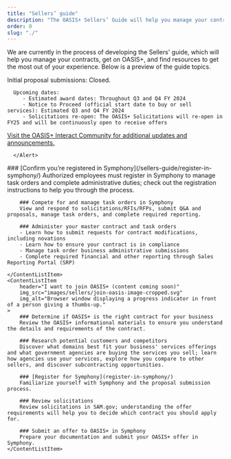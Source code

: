 ```yaml
---
title: "Sellers’ guide"
description: "The OASIS+ Sellers’ Guide will help you manage your contracts and get on OASIS+. Find resources for every part of your journey."
order: 0
slug: "./"
---
```



We are currently in the process of developing the Sellers' guide, which will help you manage your contracts, get on OASIS+, and find resources to get the most out of your experience. 
Below is a preview of the guide topics. 

   <Alert heading="Announcements and upcoming dates">
      Initial proposal submissions: Closed.


      Upcoming dates: 
         - Estimated award dates: Throughout Q3 and Q4 FY 2024       
         - Notice to Proceed (official start date to buy or sell services): Estimated Q3 and Q4 FY 2024
         - Solicitations re-open: The OASIS+ Solicitations will re-open in FY25​ and will be continuously open to receive offers​

   [Visit the OASIS+ Interact Community for additional updates and announcements.](https://buy.gsa.gov/interact/community/196/activity-feed) 
      
      </Alert>

<ContentList>
    <ContentListItem 
        header="I have an OASIS+ contract (content coming soon)" 
        img_src="images/sellers/have-a-contract-image.svg"
        img_alt="Person standing amidst a series of charts and graphs."    
    >
        ### [Confirm you’re registered in Symphony](/sellers-guide/register-in-symphony/)  
        Authorized employees must register in Symphony to manage task orders and complete administrative duties; check out the registration instructions to help you through the process.

        ### Compete for and manage task orders in Symphony
        View and respond to solicitations/RFIs/RFPs, submit Q&A and proposals, manage task orders, and complete required reporting.

        ### Administer your master contract and task orders  
        - Learn how to submit requests for contract modifications, including novations
        - Learn how to ensure your contract is in compliance
        - Manage task order business administrative submissions 
        - Complete required financial and other reporting through Sales Reporting Portal (SRP)

    </ContentListItem>
    <ContentListItem 
        header="I want to join OASIS+ (content coming soon)" 
        img_src="images/sellers/join-oasis-image-cropped.svg"
        img_alt="Browser window displaying a progress indicator in front of a person giving a thumbs-up."
    >
        ### Determine if OASIS+ is the right contract for your business  
        Review the OASIS+ informational materials to ensure you understand the details and requirements of the contract.

        ### Research potential customers and competitors  
        Discover what domains best fit your business' services offerings and what government agencies are buying the services you sell; learn how agencies use your services, explore how you compare to other sellers, and discover subcontracting opportunities.

        ### [Register for Symphony](register-in-symphony/)  
        Familiarize yourself with Symphony and the proposal submission process. 

        ### Review solicitations    
        Review solicitations in SAM.gov; understanding the offer requirements will help you to decide which contract you should apply for.

        ### Submit an offer to OASIS+ in Symphony 
        Prepare your documentation and submit your OASIS+ offer in Symphony. 
    </ContentListItem>

</ContentList>

